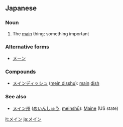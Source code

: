 ==Japanese==

===Noun===
{{ja-noun}}

# The [[main]] thing; something important

===Alternative forms===
* [[メーン]]

===Compounds===
* [[メインディッシュ]] ([[mein disshu]]): [[main]] [[dish]]

===See also===
* [[メイン州]] ([[めいんしゅう]], [[meinshū]]): [[Maine]] (US state)

[[it:メイン]]
[[ja:メイン]]